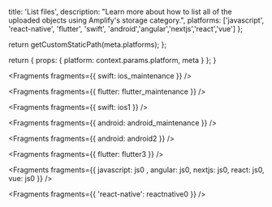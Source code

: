 
  title: 'List files',
  description:
    "Learn more about how to list all of the uploaded objects using Amplify's storage category.",
  platforms: ['javascript', 'react-native', 'flutter', 'swift', 'android','angular','nextjs','react','vue'] 
};

  return getCustomStaticPath(meta.platforms);
};

  return {
    props: {
      platform: context.params.platform,
      meta
    }
  };
}


<Fragments fragments={{ swift: ios_maintenance }} />


<Fragments fragments={{ flutter: flutter_maintenance }} />


<Fragments fragments={{ swift: ios1 }} />


<Fragments fragments={{ android: android_maintenance }} />


<Fragments fragments={{ android: android2 }} />


<Fragments fragments={{ flutter: flutter3 }} />


<Fragments fragments={{  javascript: js0 , angular: js0, nextjs: js0, react: js0, vue: js0 }} />


<Fragments fragments={{ 'react-native': reactnative0 }} />
